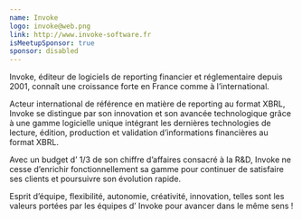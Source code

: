 ```yaml
---
name: Invoke
logo: invoke@web.png
link: http://www.invoke-software.fr
isMeetupSponsor: true
sponsor: disabled
---
```


Invoke, éditeur de logiciels de reporting financier et réglementaire depuis
2001, connaît une croissance forte en France comme à l’international.

Acteur international de référence en matière de reporting au format XBRL, Invoke
se distingue par son innovation et son avancée technologique grâce à une gamme
logicielle unique intégrant les dernières technologies de lecture, édition,
production et validation d’informations financières au format XBRL.

Avec un budget d’ 1/3 de son chiffre d’affaires consacré à la R&D, Invoke ne
cesse d’enrichir fonctionnellement sa gamme pour continuer de satisfaire ses
clients et poursuivre son évolution rapide.

Esprit d’équipe, flexibilité, autonomie, créativité, innovation, telles sont
les valeurs portées par les équipes d’ Invoke pour avancer dans le même sens !
